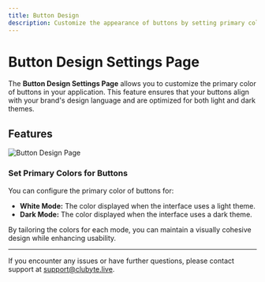 ```yaml
---
title: Button Design
description: Customize the appearance of buttons by setting primary colors for both white and dark modes.
---
```


# Button Design Settings Page

The **Button Design Settings Page** allows you to customize the primary color of buttons in your application. This feature ensures that your buttons align with your brand's design language and are optimized for both light and dark themes.


## Features

![Button Design Page](/Settings-ButtonDesign.png)

### Set Primary Colors for Buttons
You can configure the primary color of buttons for:
- **White Mode:** The color displayed when the interface uses a light theme.
- **Dark Mode:** The color displayed when the interface uses a dark theme.

By tailoring the colors for each mode, you can maintain a visually cohesive design while enhancing usability.

---
If you encounter any issues or have further questions, please contact support at [support@clubyte.live](mailto:support@clubyte.live).